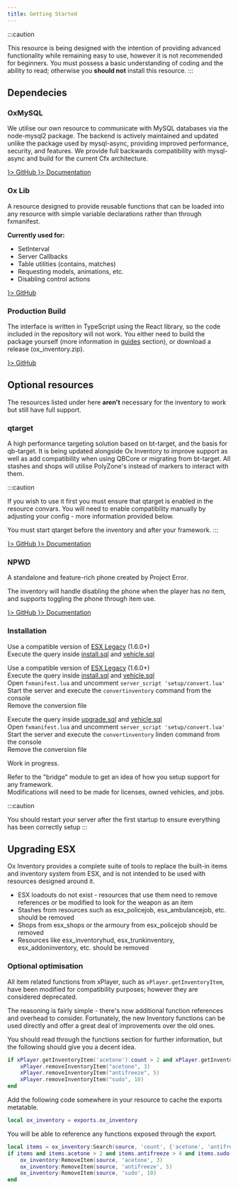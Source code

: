 ```yaml
---
title: Getting Started
---
```



:::caution

This resource is being designed with the intention of providing advanced functionality while remaining easy to use,
however it is not recommended for beginners. You must possess a basic understanding of coding and the ability to read;
otherwise you **should not** install this resource.
:::

## Dependecies

### OxMySQL

We utilise our own resource to communicate with MySQL databases via the node-mysql2 package.
The backend is actively maintained and updated unlike the package used by mysql-async, providing improved performance, security, and features.
We provide full backwards compatibility with mysql-async and build for the current Cfx architecture.

<div style={{ display: 'flex' }}>
  <a href="https://www.github.com/overextended/oxmysql" style={{ marginRight: '0.6rem' }}>
    <IconButton side="left" icon={<BsGithub />}>
      GitHub
    </IconButton>
  </a>
  <a href="https://overextended.github.io/docs/oxmysql/Installation/">
    <IconButton side="left" icon={<BsBookHalf />}>
      Documentation
    </IconButton>
  </a>
</div>

### Ox Lib

A resource designed to provide reusable functions that can be loaded into any resource with simple variable declarations rather than through fxmanifest.

**Currently used for:**

- SetInterval
- Server Callbacks
- Table utilities (contains, matches)
- Requesting models, animations, etc.
- Disabling control actions

<div style={{ width: 'fit-content' }}>
  <a href="https://www.github.com/overextended/ox_lib">
    <IconButton side="left" icon={<BsGithub />}>
      GitHub
    </IconButton>
  </a>
</div>

### Production Build

The interface is written in TypeScript using the React library, so the code included in the repository will not work.
You either need to build the package yourself (more information in [guides](./Guides) section), or download a release (ox_inventory.zip).

<div style={{ width: 'fit-content' }}>
  <a href="https://www.github.com/overextended/ox_inventory/releases/latest" style={{ marginRight: '0.6rem' }}>
    <IconButton side="left" icon={<BsGithub />}>
      GitHub
    </IconButton>
  </a>
</div>

## Optional resources

The resources listed under here **aren't** necessary for the inventory to work but still have full support.

### qtarget

A high performance targeting solution based on bt-target, and the basis for qb-target.
It is being updated alongside Ox Inventory to improve support as well as add compatibility when using QBCore or migrating from bt-target.
All stashes and shops will utilise PolyZone's instead of markers to interact with them.

:::caution

If you wish to use it first you must ensure that qtarget is enabled in the resource convars.
You will need to enable compatibility manually by adjusting your config - more information provided below.

You must start qtarget before the inventory and after your framework.
:::

<div style={{ display: 'flex' }}>
  <a href="https://www.github.com/overextended/qtarget" style={{ marginRight: '0.6rem' }}>
    <IconButton side="left" icon={<BsGithub />}>
      GitHub
    </IconButton>
  </a>
  <a href="https://overextended.github.io/qtarget/">
    <IconButton side="left" icon={<BsBookHalf />}>
      Documentation
    </IconButton>
  </a>
</div>

### NPWD

A standalone and feature-rich phone created by Project Error.

The inventory will handle disabling the phone when the player has no item, and supports toggling the phone through item use.

<div style={{ display: 'flex' }}>
  <a href="https://www.github.com/project-error/npwd" style={{ marginRight: '0.6rem' }}>
    <IconButton side="left" icon={<BsGithub />}>
      GitHub
    </IconButton>
  </a>
  <a href="https://projecterror.dev/docs">
    <IconButton side="left" icon={<BsBookHalf />}>
      Documentation
    </IconButton>
  </a>
</div>

### Installation

<Tabs>
<TabItem value="fresh_esx" label="Fresh ESX" default>

Use a compatible version of [ESX Legacy](https://github.com/esx-framework/esx-legacy) (1.6.0+)  
Execute the query inside [install.sql](https://github.com/overextended/ox_inventory/blob/main/setup/install.sql) and [vehicle.sql](https://github.com/overextended/ox_inventory/blob/main/setup/vehicle.sql)

</TabItem>
<TabItem value="convert_esx" label="Convert ESX">

Use a compatible version of [ESX Legacy](https://github.com/esx-framework/esx-legacy) (1.6.0+)  
Execute the query inside [install.sql](https://github.com/overextended/ox_inventory/blob/main/setup/install.sql)
and [vehicle.sql](https://github.com/overextended/ox_inventory/blob/main/setup/vehicle.sql)  
Open `fxmanifest.lua` and uncomment `server_script 'setup/convert.lua'`  
Start the server and execute the `convertinventory` command from the console  
Remove the conversion file

</TabItem>
<TabItem value="convert_linden" label="Upgrade from Linden Inventory">

Execute the query inside [upgrade.sql](https://github.com/overextended/ox_inventory/blob/main/setup/upgrade.sql)
and [vehicle.sql](https://github.com/overextended/ox_inventory/blob/main/setup/vehicle.sql)  
Open `fxmanifest.lua` and uncomment `server_script 'setup/convert.lua'`  
Start the server and execute the `convertinventory` linden command from the console  
Remove the conversion file

</TabItem>
<TabItem value="standalone" label="Standalone">

Work in progress.

Refer to the "bridge" module to get an idea of how you setup support for any framework.  
Modifications will need to be made for licenses, owned vehicles, and jobs.

</TabItem>
</Tabs>

:::caution

You should restart your server after the first startup to ensure everything has been correctly setup
:::

## Upgrading ESX

Ox Inventory provides a complete suite of tools to replace the built-in items and inventory system from ESX, and is not intended to be used with resources designed around it.

- ESX loadouts do not exist - resources that use them need to remove references or be modified to look for the weapon as an item
- Stashes from resources such as esx_policejob, esx_ambulancejob, etc. should be removed
- Shops from esx_shops or the armoury from esx_policejob should be removed
- Resources like esx_inventoryhud, esx_trunkinventory, esx_addoninventory, etc. should be removed

### Optional optimisation

All item related functions from xPlayer, such as `xPlayer.getInventoryItem`, have been modified for compatibility purposes; however they are considered deprecated.

The reasoning is fairly simple - there's now additional function references and overhead to consider. Fortunately, the new Inventory functions can be used directly and offer a great deal of improvements over the old ones.

You should read through the functions section for further information, but the following should give you a decent idea.

<Tabs>
<TabItem value="esx" label="ESX">

```lua
if xPlayer.getInventoryItem('acetone').count > 2 and xPlayer.getInventoryItem('antifreeze').count > 4 and xPlayer.getInventoryItem('sudo').count > 9 then
    xPlayer.removeInventoryItem("acetone", 3)
    xPlayer.removeInventoryItem("antifreeze", 5)
    xPlayer.removeInventoryItem("sudo", 10)
end
```

</TabItem>
<TabItem value="inventory" label="Inventory">

Add the following code somewhere in your resource to cache the exports metatable.

```lua
local ox_inventory = exports.ox_inventory
```

You will be able to reference any functions exposed through the export.

```lua
local items = ox_inventory:Search(source, 'count', {'acetone', 'antifreeze', 'sudo'})
if items and items.acetone > 2 and items.antifreeze > 4 and items.sudo > 9 then
    ox_inventory:RemoveItem(source, 'acetone', 3)
    ox_inventory:RemoveItem(source, 'antifreeze', 5)
    ox_inventory:RemoveItem(source, 'sudo', 10)
end
```

</TabItem>
</Tabs>
